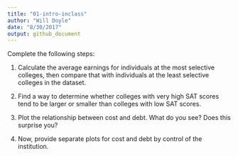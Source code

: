 ```yaml
---
title: "01-intro-inclass"
author: "Will Doyle"
date: "8/30/2017"
output: github_document
---
```

 
 Complete the following steps:

1. Calculate the average earnings for individuals at the most selective colleges, then compare that with individuals at the least selective colleges in the dataset. 

2. Find a way to determine whether colleges with very high SAT scores tend to be larger or smaller than colleges with low SAT scores. 

3. Plot the relationship between cost and debt. What do you see? Does this surprise you?

4. Now, provide separate plots for cost and debt by control of the institution. 


